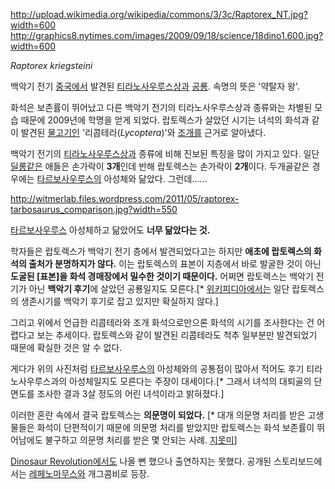 http://upload.wikimedia.org/wikipedia/commons/3/3c/Raptorex_NT.jpg?width=600
http://graphics8.nytimes.com/images/2009/09/18/science/18dino1.600.jpg?width=600

''Raptorex kriegsteini''

백악기 전기 [[중국]]에서 발견된 [[티라노사우루스상과]] [[공룡]]. 속명의 뜻은 '약탈자 왕'.

화석은 보존률이 뛰어났고 다른 백악기 전기의 티라노사우루스상과 종류와는 차별된 모습 때문에 2009년에 학명을 얻게 되었다. 랍토렉스가 살았던 시기는 녀석의 화석과 같이 발견된 [[물고기]]인 '리콥테라(''Lycoptera'')'와 [[조개]]를 근거로 알아냈다.

백악기 전기의 [[티라노사우루스상과]] 종류에 비해 진보된 특징을 많이 가지고 있다. 일단 [[딜롱]]같은 애들은 손가락이 '''3개'''인데 반해 랍토렉스는 손가락이 '''2개'''이다. 두개골같은 경우에는 [[타르보사우루스]]의 아성체와 닮았다. 그런데......

http://witmerlab.files.wordpress.com/2011/05/raptorex-tarbosaurus_comparison.jpg?width=550

[[타르보사우루스]] 아성체하고 닮았어도 '''너무 닮았다는 것.'''

학자들은 랍토렉스가 백악기 전기 층에서 발견되었다고는 하지만 '''애초에 랍토렉스의 화석의 출처가 분명하지가 않다.''' 이는 랍토렉스의 표본이 지층에서 바로 발굴한 것이 아닌 '''도굴된 [표본]을 화석 경매장에서 밀수한 것이기 때문이다.''' 어쩌면 랍토렉스는 백악기 전기가 아닌 '''백악기 후기'''에 살았던 공룡일지도 모른다.[* [[위키피디아]]에서는 일단 랍토렉스의 생존시기를 백악기 후기로 잡고 있지만 확실하지 않다.]

그리고 위에서 언급한 리콥테라와 조개 화석으로만으론 화석의 시기를 조사한다는 건 어렵다고 보는 추세이다. 랍토렉스와 같이 발견된 리콥테라도 척추 일부분만 발견되었기 때문에 확실한 것은 알 수 없다.

게다가 위의 사진처럼 [[타르보사우루스]]의 아성체와의 공통점이 많아서 적어도 후기 티라노사우루스과의 아성체일지도 모른다는 주장이 대세이다.[* 그래서 녀석의 대퇴골의 단면도를 조사한 결과 3살 정도의 어린 녀석이라고 밝혀졌다.]

이러한 혼란 속에서 결국 랍토렉스는 '''의문명이 되었다.''' [* 대개 의문명 처리를 받은 고생물들은 화석이 단편적이기 때문에 의문명 처리를 받았지만 랍토렉스는 화석 보존률이 뛰어남에도 불구하고 의문명 처리를 받은 몇 안되는 사례. [[지못미]]]

[[Dinosaur Revolution]]에서도 나올 뻔 했으나 출연하지는 못했다. 공개된 스토리보드에서는 [[레페노마무스]]와 개그콤비로 등장.
